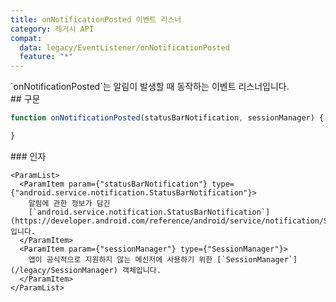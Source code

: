 ```yaml
---
title: onNotificationPosted 이벤트 리스너
category: 레거시 API
compat:
  data: legacy/EventListener/onNotificationPosted
  feature: "*"
---
```


<Section>
  `onNotificationPosted`는 알림이 발생할 때 동작하는 이벤트 리스너입니다.
</Section>
<Section>
  ## 구문

  ~~~js
  function onNotificationPosted(statusBarNotification, sessionManager) {

  }
  ~~~

  <Section>
    ### 인자

    <ParamList>
      <ParamItem param={"statusBarNotification"} type={"android.service.notification.StatusBarNotification"}>
        알림에 관한 정보가 담긴
        [`android.service.notification.StatusBarNotification`](https://developer.android.com/reference/android/service/notification/StatusBarNotification)입니다.
      </ParamItem>
      <ParamItem param={"sessionManager"} type={"SessionManager"}>
        앱이 공식적으로 지원하지 않는 메신저에 사용하기 위한 [`SessionManager`](/legacy/SessionManager) 객체입니다.
      </ParamItem>
    </ParamList>
  </Section>
</Section>